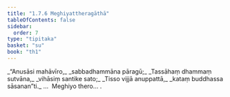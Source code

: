 ```yaml
---
title: "1.7.6 Meghiyattheragāthā"
tableOfContents: false
sidebar:
  order: 7
type: "tipitaka"
basket: "su"
book: "th1"
---
```



<DynamicBreadcrumb />

<Division number="66" book="th1">

<Paragraph number="149" type="verses" book="th1">
_“Anusāsi mahāvīro,_  
_sabbadhammāna pāragū;_  
_Tassāhaṃ dhammaṃ sutvāna,_  
_vihāsiṃ santike sato;_  
_Tisso vijjā anuppattā,_  
_kataṃ buddhassa sāsanan”ti._  


</Paragraph>
</Division>

<Paragraph number="150" type="center" book="th1">
…  Meghiyo thero… .
</Paragraph>